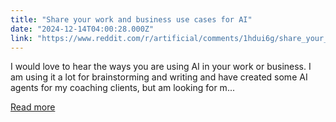 ```yaml
---
title: "Share your work and business use cases for AI"
date: "2024-12-14T04:00:28.000Z"
link: "https://www.reddit.com/r/artificial/comments/1hdui6g/share_your_work_and_business_use_cases_for_ai/"
---
```


I would love to hear the ways you are using AI in your work or business. I am using it a lot for brainstorming and writing and have created some AI agents for my coaching clients, but am looking for m...

[Read more](https://www.reddit.com/r/artificial/comments/1hdui6g/share_your_work_and_business_use_cases_for_ai/)
